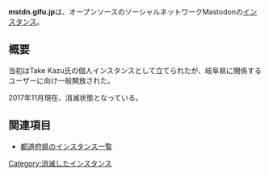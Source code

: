 {{Infobox instance
| Name          = Mastodon＠GIFU
| Domain        = https://mstdn.gifu.jp/
| Admin         = [https://mstdn.gifu.jp/@pata128 Take Kazu]
| Country       = 日本
| Start         = 2017年5月14日
| Kifu          = BTC/Monacoin
| Alias         = なし
}}'''mstdn.gifu.jp'''は、オープンソースのソーシャルネットワークMastodonの[[インスタンス]]。

== 概要 ==
当初はTake Kazu氏の個人インスタンスとして立てられたが、岐阜県に関係するユーザーに向け一般開放された。

2017年11月現在、消滅状態となっている。

== 関連項目 ==
* [[都道府県のインスタンス一覧]]

{{DEFAULTSORT:ぎふ}}
[[Category:消滅したインスタンス]]